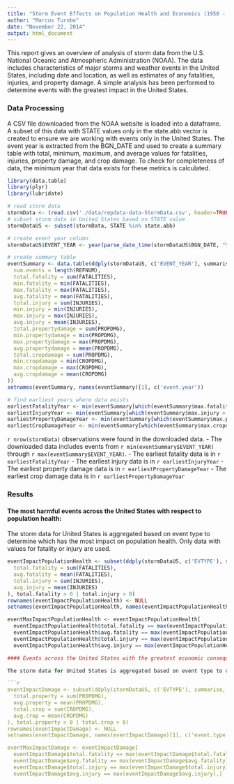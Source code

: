 ```yaml
---
title: "Storm Event Effects on Population Health and Economics (1950 - 2011)"
author: "Marcus Turnbo"
date: "November 22, 2014"
output: html_document
---
```


This report gives an overview of analysis of storm data from the U.S. National Oceanic and Atmospheric 
Administration (NOAA).  The data includes characteristics of major storms and weather events in the United States, 
including date and location, as well as estimates of any fatalities, injuries, and property damage.  A simple
analysis has been performed to determine events with the greatest impact in the United States.

### Data Processing 

A CSV file downloaded from the NOAA website is loaded into a dataframe.  A subset of this data with STATE values
only in the state.abb vector is created to ensure we are working with events only in the United States.  The event
year is extracted from the BGN_DATE and used to create a summary table with total, minimum, maximum, and average
values for fatalities, injuries, property damage, and crop damage.  To check for completeness of data, the minimum
year that data exists for these metrics is calculated.

```r
library(data.table)
library(plyr)
library(lubridate)

# read storm data
stormData <- (read.csv('./data/repdata-data-StormData.csv', header=TRUE))
# subset storm data in United States based on STATE value
stormDataUS <- subset(stormData, STATE %in% state.abb)

# create event year column
stormDataUS$EVENT_YEAR <- year(parse_date_time(stormDataUS$BGN_DATE, "%m/%d/%y %H%M%S"))

# create summary table
eventSummary <- data.table(ddply(stormDataUS, c('EVENT_YEAR'), summarise, 
  num.events = length(REFNUM),
  total.fatality = sum(FATALITIES),
  min.fatality = min(FATALITIES),
  max.fatality = max(FATALITIES),
  avg.fatality = mean(FATALITIES),
  total.injury = sum(INJURIES),
  min.injury = min(INJURIES),
  max.injury = max(INJURIES),
  avg.injury = mean(INJURIES),
  total.propertydamage = sum(PROPDMG),
  min.propertydamage = min(PROPDMG),
  max.propertydamage = max(PROPDMG),
  avg.propertydamage = mean(PROPDMG),
  total.cropdamage = sum(PROPDMG),
  min.cropdamage = min(CROPDMG),
  max.cropdamage = max(CROPDMG),
  avg.cropdamage = mean(CROPDMG)
))
setnames(eventSummary, names(eventSummary)[1], c('event.year'))

# find earliest years where data exists
earliestFatalityYear <- min(eventSummary[which(eventSummary$max.fatality > 0), event.year])
earliestInjuryYear <- min(eventSummary[which(eventSummary$max.injury > 0), event.year])
earliestPropertyDamageYear <- min(eventSummary[which(eventSummary$max.propertydamage > 0), event.year])
earliestCropDamageYear <- min(eventSummary[which(eventSummary$max.cropdamage > 0), event.year])
```

`r nrow(stormData)` observations were found in the downloaded data.
- The downloaded data includes events from `r min(eventSummary$EVENT_YEAR)` through `r max(eventSummary$EVENT_YEAR)`. 
- The earliest fatality data is in `r earliestFatalityYear`
- The earliest injury data is in `r earliestInjuryYear`
- The earliest property damage data is in `r earliestPropertyDamageYear`
- The earliest crop damage data is in `r earliestPropertyDamageYear`

### Results

#### The most harmful events across the United States with respect to population health:

The storm data for United States is aggregated based on event type to determine which has the most impact on population health.  Only data with values for fatality or injury are used.

```r
eventImpactPopulationHealth <- subset(ddply(stormDataUS, c('EVTYPE'), summarise, 
  total.fatality = sum(FATALITIES),
  avg.fatality = mean(FATALITIES),
  total.injury = sum(INJURIES),
  avg.injury = mean(INJURIES)
), total.fatality > 0 | total.injury > 0)
rownames(eventImpactPopulationHealth) <- NULL
setnames(eventImpactPopulationHealth, names(eventImpactPopulationHealth)[1], c('event.type'))

eventMaxImpactPopulationHealth <- eventImpactPopulationHealth[ 
  eventImpactPopulationHealth$total.fatality == max(eventImpactPopulationHealth$total.fatality) |
  eventImpactPopulationHealth$avg.fatality == max(eventImpactPopulationHealth$avg.fatality) |
  eventImpactPopulationHealth$total.injury == max(eventImpactPopulationHealth$total.injury) |
  eventImpactPopulationHealth$avg.injury == max(eventImpactPopulationHealth$avg.injury),]

#### Events across the United States with the greatest economic consequences:

The storm data for United States is aggregated based on event type to determine which has the most impact on property and crops.  Only data with values for property damage or crop damage are used.

```r
eventImpactDamage <- subset(ddply(stormDataUS, c('EVTYPE'), summarise, 
  total.property = sum(PROPDMG),
  avg.property = mean(PROPDMG),
  total.crop = sum(CROPDMG),
  avg.crop = mean(CROPDMG)
), total.property > 0 | total.crop > 0)
rownames(eventImpactDamage) <- NULL
setnames(eventImpactDamage, names(eventImpactDamage)[1], c('event.type'))

eventMaxImpactDamage <- eventImpactDamage[ 
  eventImpactDamage$total.fatality == max(eventImpactDamage$total.fatality) |
  eventImpactDamage$avg.fatality == max(eventImpactDamage$avg.fatality) |
  eventImpactDamage$total.injury == max(eventImpactDamage$total.injury) |
  eventImpactDamage$avg.injury == max(eventImpactDamage$avg.injury),]
```

